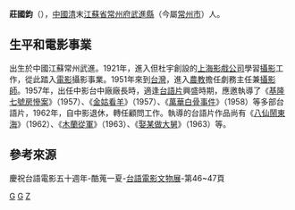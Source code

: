 {{藝人
|姓名 = 莊國鈞
|類型 = 導演
|圖片 =<!--建議使用自由版權圖像-->
|圖片尺寸 =
|圖片簡介 =
|本名 =
|羅馬拼音 = Chuang Kuo-Chun
|英文名 =
|暱稱 =
|其他藝名 =
|國籍 =
|民族 =
|籍貫 = [[江蘇省|江蘇省]][[常州府|常州府]][[武進縣|武進縣]]
|出生日期 = {{birth date|1905|1|6}}
|出生地點 = {{CHN-1889}}[[江蘇省|江蘇省]][[常州府|常州府]][[武進縣|武進縣]]
|逝世日期 = {{death date and age|1986|9|2|1905|1|6}}
|逝世地點 = {{TWN}}[[台北|台北]]
|職業 =
|語言 =
|教育程度 =
|宗教信仰 =
|配偶 = {{marriage|成芝芳|1923|1986|reason=widowed}}
|兒女 =
|父母 =
|音樂類型 =
|演奏樂器 =
|出道地點 =
|出道作 =
|出道日期 =
|代表作 =
|活躍年代 =
|唱片公司 =
|經紀公司 =
|網站 =
|相關團體 =
|獎項 =
|IMDb = 2832057
|現任成員 =
|過往成員 =
|音樂專輯 =
|電影 =
|主持節目 =
|電視劇 =
|廣播劇 =
|舞台劇 =
|書籍 =
}}
'''莊國鈞'''（{{bd|1905年|1月6日|1986年|9月2日|catIdx=Z莊}}），[[中國|中國]][[清|清]]末[[江蘇省|江蘇省]][[常州府|常州府]][[武進縣|武進縣]]（今屬[[常州市|常州市]]）人。

== 生平和電影事業 ==
出生於中國江蘇常州武進。1921年，進入但杜宇創設的[[上海影戲公司|上海影戲公司]]學習[[攝影|攝影]]工作，從此踏入[[電影|電影]]攝影事業。1951年來到[[台灣|台灣]]，進入[[農教|農教]]擔任劇務主任兼[[攝影師|攝影師]]。1957年，出任中影台中廠廠長時，適逢[[台語片|台語片]]興盛時期，應邀執導了《[[基隆七號房慘案|基隆七號房慘案]]》（1957）、《[[金姑看羊|金姑看羊]]》（1957）、《[[萬華白骨事件|萬華白骨事件]]》（1958）等多部台語片，1962年，自中影退休，轉任顧問工作。執導的台語片作品尚有《[[八仙鬧東海|八仙鬧東海]]》（1962）、《[[木蘭從軍|木蘭從軍]]》（1963）、《[[娶某做大舅|娶某做大舅]]》（1963）等。

== 參考來源 ==
慶祝台語電影五十週年-酷蒐一夏-[[台語電影文物展|台語電影文物展]]-第46~47頁

[[Category:莊姓|G]]
[[Category:毗陵莊氏|G]]
[[Category:台灣導演|Z]]